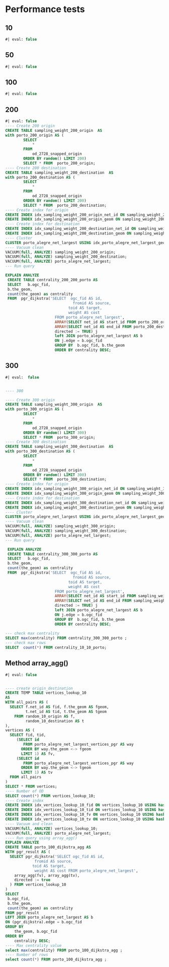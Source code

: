 # Performance tests

## 10
```sql
#| eval: false


```


## 50
```sql
#| eval: false


```


## 100

```sql
#| eval: false


```


## 200

```sql
#| eval: false
---- Create 200 origin
CREATE TABLE sampling_weight_200_origin  AS
with porto_200_origin AS (
        SELECT
            * 
        FROM 
            od_2728_snapped_origin 
        ORDER BY random() LIMIT 200)
        SELECT * FROM  porto_200_origin;  
---- Create 200 destination
CREATE TABLE sampling_weight_200_destination  AS
with porto_200_destination AS (
        SELECT
            * 
        FROM 
            od_2728_snapped_origin 
        ORDER BY random() LIMIT 200)
        SELECT * FROM  porto_200_destination;  
---- Create index for origin
CREATE INDEX idx_sampling_weight_200_origin_net_id ON sampling_weight_200_origin USING hash(net_id);
CREATE INDEX idx_sampling_weight_200_origin_geom ON sampling_weight_200_origin USING gist(the_geom);
---- Create index for destination
CREATE INDEX idx_sampling_weight_200_destination_net_id ON sampling_weight_200_destination USING hash(net_id);
CREATE INDEX idx_sampling_weight_200_destination_geom ON sampling_weight_200_destination USING gist(the_geom);
---- Cluster
CLUSTER porto_alegre_net_largest USING idx_porto_alegre_net_largest_geom;
---- Vacuum clean
VACUUM(full, ANALYZE) sampling_weight_200_origin;
VACUUM(full, ANALYZE) sampling_weight_200_destination;
VACUUM(full, ANALYZE) porto_alegre_net_largest;
--- Run query

EXPLAIN ANALYZE
 CREATE TABLE centrality_200_200_porto AS
 SELECT   b.ogc_fid,
 b.the_geom,
 count(the_geom) as centrality 
 FROM  pgr_dijkstra('SELECT  ogc_fid AS id,
							  fromid AS source,
							toid AS target,
							weight AS cost
				      FROM porto_alegre_net_largest',
				      ARRAY(SELECT net_id AS start_id FROM porto_200_origin  ),
				      ARRAY(SELECT net_id AS end_id FROM porto_200_destination ),
				      directed := TRUE) j
				      left JOIN porto_alegre_net_largest AS b
				      ON j.edge = b.ogc_fid
				      GROUP BY  b.ogc_fid, b.the_geom
				      ORDER BY centrality DESC;  
```

## 300 

```sql
#| eval:  false


---- 300

---- Create 300 origin
CREATE TABLE sampling_weight_300_origin  AS
with porto_300_origin AS (
        SELECT
            * 
        FROM 
            od_2728_snapped_origin 
        ORDER BY random() LIMIT 300)
        SELECT * FROM  porto_300_origin;  
---- Create 300 destination
CREATE TABLE sampling_weight_300_destination  AS
with porto_300_destination AS (
        SELECT
            * 
        FROM 
            od_2728_snapped_origin 
        ORDER BY random() LIMIT 300)
        SELECT * FROM  porto_300_destination;  
---- Create index for origin
CREATE INDEX idx_sampling_weight_300_origin_net_id ON sampling_weight_300_origin USING hash(net_id);
CREATE INDEX idx_sampling_weight_300_origin_geom ON sampling_weight_300_origin USING gist(the_geom);
---- Create index for destination
CREATE INDEX idx_sampling_weight_300_destination_net_id ON sampling_weight_300_destination USING hash(net_id);
CREATE INDEX idx_sampling_weight_300_destination_geom ON sampling_weight_300_destination USING gist(the_geom);
---- Cluster
CLUSTER porto_alegre_net_largest USING idx_porto_alegre_net_largest_geom;
---- Vacuum clean
VACUUM(full, ANALYZE) sampling_weight_300_origin;
VACUUM(full, ANALYZE) sampling_weight_300_destination;
VACUUM(full, ANALYZE) porto_alegre_net_largest;
--- Run query

 EXPLAIN ANALYZE
 CREATE TABLE centrality_300_300_porto AS
 SELECT   b.ogc_fid,
 b.the_geom,
 count(the_geom) as centrality 
 FROM  pgr_dijkstra('SELECT  ogc_fid AS id,
							  fromid AS source,
							toid AS target,
							weight AS cost
				      FROM porto_alegre_net_largest',
				      ARRAY(SELECT net_id AS start_id FROM sampling_weight_300_origin  ),
				      ARRAY(SELECT net_id AS end_id FROM sampling_weight_300_destination ),
				      directed := TRUE) j
				      left JOIN porto_alegre_net_largest AS b
				      ON j.edge = b.ogc_fid
				      GROUP BY  b.ogc_fid, b.the_geom
				      ORDER BY centrality DESC;  
				      
--- check max centrality				     
SELECT max(centrality) FROM centrality_300_300_porto ;
--- check max rows
SELECT  count(*) FROM centrality_10_10_porto;
```


## Method array_agg()

```sql
#| eval: false


---- create origin_destination
CREATE TEMP TABLE vertices_lookup_10
AS             
WITH all_pairs AS (
  SELECT f.net_id AS fid, f.the_geom AS fgeom,
         t.net_id AS tid, t.the_geom AS tgeom
    FROM random_10_origin AS f,
         random_10_destination AS t
),
vertices AS (
  SELECT fid, tid,
     (SELECT id
        FROM porto_alegre_net_largest_vertices_pgr AS way
       ORDER BY way.the_geom <-> fgeom
       LIMIT 1) AS fv,
     (SELECT id
        FROM porto_alegre_net_largest_vertices_pgr AS way
       ORDER BY way.the_geom <-> tgeom
       LIMIT 1) AS tv
  FROM all_pairs
)
SELECT * FROM vertices;
---- Number of OD
SELECT count(*) FROM vertices_lookup_10;
---- Create index
CREATE INDEX idx_vertices_lookup_10_fid ON vertices_lookup_10 USING hash(fid);
CREATE INDEX idx_vertices_lookup_10_tid ON vertices_lookup_10 USING hash(tid);
CREATE INDEX idx_vertices_lookup_10_fv ON vertices_lookup_10 USING hash(fv);
CREATE INDEX idx_vertices_lookup_10_tv ON vertices_lookup_10 USING hash(tv);
---- Vacuum and clean
VACUUM(full, ANALYZE) vertices_lookup_10;
VACUUM(full, ANALYZE) porto_alegre_net_largest;
---- Run query using array_agg()
EXPLAIN ANALYZE
CREATE TABLE porto_100_dijkstra_agg AS
WITH pgr_result AS (
  SELECT pgr_dijkstra('SELECT ogc_fid AS id,
	         fromid AS source,
			toid AS target,
			 weight AS cost FROM porto_alegre_net_largest',
    array_agg(fv), array_agg(tv), 
    directed := true
  ) FROM vertices_lookup_10 
) 
SELECT 
 b.ogc_fid,
 b.the_geom,
 count(the_geom) as centrality 
FROM pgr_result
LEFT JOIN porto_alegre_net_largest AS b
ON (pgr_dijkstra).edge = b.ogc_fid
GROUP BY 
	the_geom, b.ogc_fid
ORDER BY 
	centrality DESC;
---- Max centrality value
select max(centrality) FROM porto_100_dijkstra_agg ;
---- Number of rows
select count(*) FROM porto_100_dijkstra_agg ;
```

